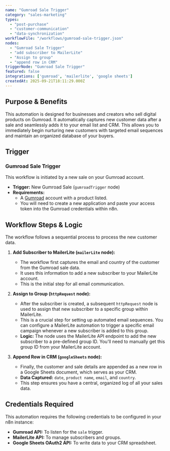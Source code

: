 ```yaml
---
name: "Gumroad Sale Trigger"
category: "sales-marketing"
types:
  - "post-purchase"
  - "customer-communication"
  - "data-synchronization"
workflowFile: "/workflows/gumroad-sale-trigger.json"
nodes:
  - "Gumroad Sale Trigger"
  - "add subscriber to MailerLite"
  - "Assign to group"
  - "append row in CRM"
triggerNode: "Gumroad Sale Trigger"
featured: false
integrations: ['gumroad', 'mailerlite', 'google sheets']
createdAt: 2025-09-21T18:11:29.000Z
---
```


## Purpose & Benefits

This automation is designed for businesses and creators who sell digital products on Gumroad. It automatically captures new customer data after a sale and seamlessly adds it to your email list and CRM. This allows you to immediately begin nurturing new customers with targeted email sequences and maintain an organized database of your buyers.

## Trigger

### Gumroad Sale Trigger

This workflow is initiated by a new sale on your Gumroad account.

* **Trigger:** New Gumroad Sale (`gumroadTrigger` node)
* **Requirements:**
    * A [Gumroad](https://gumroad.com/) account with a product listed.
    * You will need to create a new application and paste your access token into the Gumroad credentials within n8n.

## Workflow Steps & Logic

The workflow follows a sequential process to process the new customer data.

1.  **Add Subscriber to MailerLite (`mailerLite` node):**
    * The workflow first captures the email and country of the customer from the Gumroad sale data.
    * It uses this information to add a new subscriber to your MailerLite account.
    * This is the initial step for all email communication.

2.  **Assign to Group (`httpRequest` node):**
    * After the subscriber is created, a subsequent `httpRequest` node is used to assign that new subscriber to a specific group within MailerLite.
    * This is a crucial step for setting up automated email sequences. You can configure a MailerLite automation to trigger a specific email campaign whenever a new subscriber is added to this group.
    * **Logic:** The node uses the MailerLite API endpoint to add the new subscriber to a pre-defined group ID. You'll need to manually get this group ID from your MailerLite account.

3.  **Append Row in CRM (`googleSheets` node):**
    * Finally, the customer and sale details are appended as a new row in a Google Sheets document, which serves as your CRM.
    * **Data Captured:** `date`, `product name`, `email`, and `country`.
    * This step ensures you have a central, organized log of all your sales data.

## Credentials Required

This automation requires the following credentials to be configured in your n8n instance:

* **Gumroad API:** To listen for the `sale` trigger.
* **MailerLite API:** To manage subscribers and groups.
* **Google Sheets OAuth2 API:** To write data to your CRM spreadsheet.